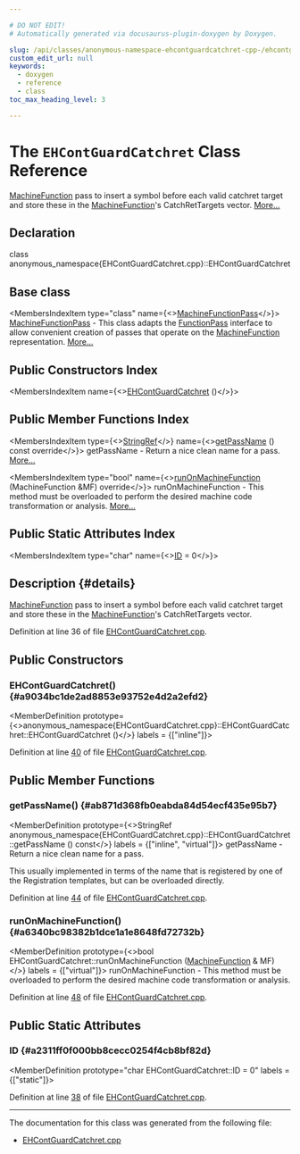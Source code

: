 ```yaml
---

# DO NOT EDIT!
# Automatically generated via docusaurus-plugin-doxygen by Doxygen.

slug: /api/classes/anonymous-namespace-ehcontguardcatchret-cpp-/ehcontguardcatchret
custom_edit_url: null
keywords:
  - doxygen
  - reference
  - class
toc_max_heading_level: 3

---
```





# The `EHContGuardCatchret` Class Reference

<DoxygenPage pluginConfig={pluginConfig}>

<a href="/docs/api/classes/llvm/machinefunction">MachineFunction</a> pass to insert a symbol before each valid catchret target and store these in the <a href="/docs/api/classes/llvm/machinefunction">MachineFunction</a>&#39;s CatchRetTargets vector. <a href="#details">More...</a>

## Declaration

<CodeBlock>class anonymous_namespace{EHContGuardCatchret.cpp}::EHContGuardCatchret</CodeBlock>

## Base class

<MembersIndex>

<MembersIndexItem
  type="class"
  name={<><a href="/docs/api/classes/llvm/machinefunctionpass">MachineFunctionPass</a></>}>
<a href="/docs/api/classes/llvm/machinefunctionpass">MachineFunctionPass</a> - This class adapts the <a href="/docs/api/classes/llvm/functionpass">FunctionPass</a> interface to allow convenient creation of passes that operate on the <a href="/docs/api/classes/llvm/machinefunction">MachineFunction</a> representation. <a href="/docs/api/classes/llvm/machinefunctionpass/#details">More...</a>
</MembersIndexItem>

</MembersIndex>

## Public Constructors Index

<MembersIndex>

<MembersIndexItem
  name={<><a href="#a9034bc1de2ad8853e93752e4d2a2efd2">EHContGuardCatchret</a> ()</>}>
</MembersIndexItem>

</MembersIndex>

## Public Member Functions Index

<MembersIndex>

<MembersIndexItem
  type={<><a href="/docs/api/classes/llvm/stringref">StringRef</a></>}
  name={<><a href="#ab871d368fb0eabda84d54ecf435e95b7">getPassName</a> () const override</>}>
getPassName - Return a nice clean name for a pass. <a href="#ab871d368fb0eabda84d54ecf435e95b7">More...</a>
</MembersIndexItem>

<MembersIndexItem
  type="bool"
  name={<><a href="#a6340bc98382b1dce1a1e8648fd72732b">runOnMachineFunction</a> (MachineFunction &amp;MF) override</>}>
runOnMachineFunction - This method must be overloaded to perform the desired machine code transformation or analysis. <a href="#a6340bc98382b1dce1a1e8648fd72732b">More...</a>
</MembersIndexItem>

</MembersIndex>

## Public Static Attributes Index

<MembersIndex>

<MembersIndexItem
  type="char"
  name={<><a href="#a2311ff0f000bb8cecc0254f4cb8bf82d">ID</a> = 0</>}>
</MembersIndexItem>

</MembersIndex>

## Description {#details}

<a href="/docs/api/classes/llvm/machinefunction">MachineFunction</a> pass to insert a symbol before each valid catchret target and store these in the <a href="/docs/api/classes/llvm/machinefunction">MachineFunction</a>&#39;s CatchRetTargets vector.

Definition at line 36 of file <a href="/docs/api/files/lib/lib/codegen/ehcontguardcatchret-cpp">EHContGuardCatchret.cpp</a>.

<SectionDefinition>

## Public Constructors

### EHContGuardCatchret() {#a9034bc1de2ad8853e93752e4d2a2efd2}

<MemberDefinition
  prototype={<>anonymous&#95;namespace&#123;EHContGuardCatchret.cpp&#125;::EHContGuardCatchret::EHContGuardCatchret ()</>}
  labels = {["inline"]}>

Definition at line <a href="/docs/api/files/lib/lib/codegen/ehcontguardcatchret-cpp/#l00040">40</a> of file <a href="/docs/api/files/lib/lib/codegen/ehcontguardcatchret-cpp">EHContGuardCatchret.cpp</a>.
</MemberDefinition>

</SectionDefinition>

<SectionDefinition>

## Public Member Functions

### getPassName() {#ab871d368fb0eabda84d54ecf435e95b7}

<MemberDefinition
  prototype={<>StringRef anonymous&#95;namespace&#123;EHContGuardCatchret.cpp&#125;::EHContGuardCatchret::getPassName () const</>}
  labels = {["inline", "virtual"]}>
getPassName - Return a nice clean name for a pass.

This usually implemented in terms of the name that is registered by one of the Registration templates, but can be overloaded directly.

Definition at line <a href="/docs/api/files/lib/lib/codegen/ehcontguardcatchret-cpp/#l00044">44</a> of file <a href="/docs/api/files/lib/lib/codegen/ehcontguardcatchret-cpp">EHContGuardCatchret.cpp</a>.
</MemberDefinition>

### runOnMachineFunction() {#a6340bc98382b1dce1a1e8648fd72732b}

<MemberDefinition
  prototype={<>bool EHContGuardCatchret::runOnMachineFunction (<a href="/docs/api/classes/llvm/machinefunction">MachineFunction</a> &amp; MF)</>}
  labels = {["virtual"]}>
runOnMachineFunction - This method must be overloaded to perform the desired machine code transformation or analysis.

Definition at line <a href="/docs/api/files/lib/lib/codegen/ehcontguardcatchret-cpp/#l00048">48</a> of file <a href="/docs/api/files/lib/lib/codegen/ehcontguardcatchret-cpp">EHContGuardCatchret.cpp</a>.
</MemberDefinition>

</SectionDefinition>

<SectionDefinition>

## Public Static Attributes

### ID {#a2311ff0f000bb8cecc0254f4cb8bf82d}

<MemberDefinition
  prototype="char EHContGuardCatchret::ID = 0"
  labels = {["static"]}>

Definition at line <a href="/docs/api/files/lib/lib/codegen/ehcontguardcatchret-cpp/#l00038">38</a> of file <a href="/docs/api/files/lib/lib/codegen/ehcontguardcatchret-cpp">EHContGuardCatchret.cpp</a>.
</MemberDefinition>

</SectionDefinition>

<hr/>

The documentation for this class was generated from the following file:

<ul>
<li><a href="/docs/api/files/lib/lib/codegen/ehcontguardcatchret-cpp">EHContGuardCatchret.cpp</a></li>
</ul>

</DoxygenPage>
